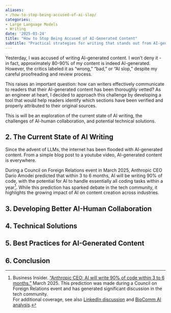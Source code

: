```yaml
---
aliases:
- /how-to-stop-being-accused-of-ai-slop/
categories:
- Large Language Models
- Writing
date: '2025-03-24'
title: "How to Stop Being Accused of AI-Generated Content"
subtitle: "Practical strategies for writing that stands out from AI-generated text"
---
```


Yesterday, I was accused of writing AI-generated content. I won't deny it - in fact, approximately 80-90% of my content is indeed AI-generated. However, the critics labeled it as "wrong," "bad," or "AI slop," despite my careful proofreading and review process.

This raises an important question: how can writers effectively communicate to readers that their AI-generated content has been thoroughly vetted? As an engineer at heart, I decided to approach this challenge by developing a tool that would help readers identify which sections have been verified and properly attributed to their original sources.


This is will be an exploration of the current state of AI writing, the challenges of AI-human collaboration, and potential technical solutions.

## 2. The Current State of AI Writing


Since the advent of LLMs, the internet has been flooded with AI-generated content. From a simple blog post to a youtube video, AI-generated content is everywhere. 

During a Council on Foreign Relations event in March 2025, Anthropic CEO Dario Amodei predicted that within 3 to 6 months, AI will be writing 90% of code, with the potential for AI to handle essentially all coding tasks within a year[^1]. While this prediction has sparked debate in the tech community, it highlights the growing impact of AI on content creation across industries.

[^1]: Business Insider. ["Anthropic CEO: AI will write 90% of code within 3 to 6 months."](https://www.businessinsider.com/anthropic-ceo-ai-90-percent-code-3-to-6-months-2025-3) March 2025. This prediction was made during a Council on Foreign Relations event and has generated significant discussion in the tech community.<br>For additional coverage, see also [LinkedIn discussion](https://www.linkedin.com/posts/asadeddin_anthropic-ceo-dario-amodei-said-earlier-this-activity-7307473859522244608-bfuz) and [BioComm AI analysis](https://blog.biocomm.ai/2025/03/14/anthropic-ceo-90-of-code-will-be-written-by-ai-in-6-months-matthew-berman/).

## 3. Developing Better AI-Human Collaboration


## 4. Technical Solutions


## 5. Best Practices for AI-Generated Content


## 6. Conclusion

